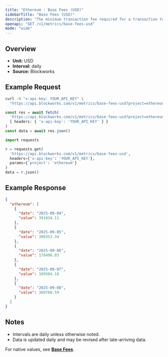 ```yaml
---
title: "Ethereum : Base Fees (USD)"
sidebarTitle: "Base Fees (USD)"
description: "The minimum transaction fee required for a transaction to be included in a block"
openapi: "GET /v1/metrics/base-fees-usd"
mode: "wide"
---
```


## Overview

- **Unit:** USD
- **Interval:** daily
- **Source:** Blockworks

## Example Request

<CodeGroup>

```bash cURL
curl -H "x-api-key: YOUR_API_KEY" \
  "https://api.blockworks.com/v1/metrics/base-fees-usd?project=ethereum"
```

```typescript TypeScript
const res = await fetch(
  'https://api.blockworks.com/v1/metrics/base-fees-usd?project=ethereum',
  { headers: { 'x-api-key': 'YOUR_API_KEY' } }
)
const data = await res.json()
```

```python Python
import requests

r = requests.get(
  'https://api.blockworks.com/v1/metrics/base-fees-usd',
  headers={'x-api-key': 'YOUR_API_KEY'},
  params={'project': 'ethereum'}
)
data = r.json()
```

</CodeGroup>

## Example Response

```json
{
  "ethereum": [
    {
      "date": "2025-09-04",
      "value": 391834.11
    },
    {
      "date": "2025-09-05",
      "value": 308353.34
    },
    {
      "date": "2025-09-06",
      "value": 170496.03
    },
    {
      "date": "2025-09-07",
      "value": 109504.18
    },
    {
      "date": "2025-09-08",
      "value": 360760.59
    }
  ]
}
```

## Notes
- Intervals are daily unless otherwise noted.
- Data is updated daily and may be revised after late-arriving data.


<Note>For native values, see **[Base Fees](./base-fees)**.</Note>